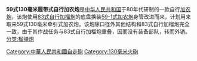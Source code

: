 {{unreferenced|time=2014-02-21T01:08:04+00:00}}
{{Infobox Weapon
|name= 59式130毫米自行加农炮
|image=
|caption=
|origin={{PRC}}
|type=[[自行火炮|自行火炮]]
|is_vehicle=yes
|design_date=195年代
|production_date= 1985年
|wars=
|length=？
|width=3.23 公尺 
|height=3.5 公尺 
|weight=30 噸
|suspension=扭力桿
|speed=55 公里/小時
|vehicle_range=450公里 
|unit_cost=
|primary_armament=59-1式130毫米加农炮
|secondary_armament=12.7毫米口径机枪
|armour=
|engine=WR4B-12V150LB 柴油机
|crew= 5 (車長、駕駛、砲手、兩名填裝手) 
|engine_power=520匹馬力 (382 kW)
|pw_ratio=17匹馬力/噸
}}


'''59式130毫米履带式自行加农炮'''是[[中华人民共和国|中华人民共和国]]于80年代研制的一款自行[[加农炮|加农炮]]，该炮使用[[83式152毫米自行加榴炮|83式自行加榴炮]]的底盘换装[[59式130毫米加农炮|59-1式加农炮]]身管改进而来，计划用来取来59式130毫米牵引式加农炮。该炮除口径外其他结构和83式自行加榴炮完全一致，由于其作战任务与83式自行加榴炮重叠，因而没有装备部队，转而外销。
[[分类:榴弹炮|分类:榴弹炮]]
{{中华人民共和国的坦克与装甲车}}

[[Category:中華人民共和國自走砲|Category:中華人民共和國自走砲]]
[[Category:130毫米火砲|Category:130毫米火砲]]